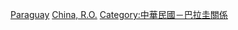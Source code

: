 [[Category:中華民國駐美洲大使|Paraguay]]
[[Category:駐巴拉圭大使|China, R.O.]]
[[Category:中華民國－巴拉圭關係|Category:中華民國－巴拉圭關係]]